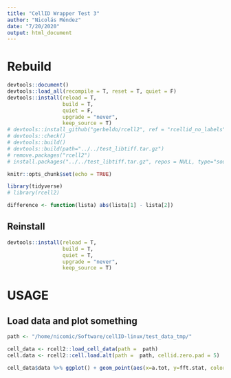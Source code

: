 ```yaml
---
title: "CellID Wrapper Test 3"
author: "Nicolás Méndez"
date: "7/20/2020"
output: html_document
---
```


# Rebuild

```r
devtools::document()
devtools::load_all(recompile = T, reset = T, quiet = F)
devtools::install(reload = T, 
                  build = T,
                  quiet = F,
                  upgrade = "never",
                  keep_source = T)
# devtools::install_github("gerbeldo/rcell2", ref = "rcellid_no_labels")
# devtools::check()
# devtools::build()
# devtools::build(path="../../test_libtiff.tar.gz")
# remove.packages("rcell2")
# install.packages("../../test_libtiff.tar.gz", repos = NULL, type="source", clean = TRUE)
```

```r
knitr::opts_chunk$set(echo = TRUE)

library(tidyverse)
# library(rcell2)

difference <- function(lista) abs(lista[1] - lista[2])
```

## Reinstall

```r
devtools::install(reload = T,
                  build = T,
                  quiet = T,
                  upgrade = "never",
                  keep_source = T)
```


# USAGE

## Load data and plot something

```r
path <- "/home/nicomic/Software/cellID-linux/test_data_tmp/"

cell_data <- rcell2::load_cell_data(path =  path)
cell.data <- rcell2::cell.load.alt(path =  path, cellid.zero.pad = 5)
```

```r
cell_data$data %>% ggplot() + geom_point(aes(x=a.tot, y=fft.stat, color = factor(ucid))) + theme(legend.position = "none")
```

